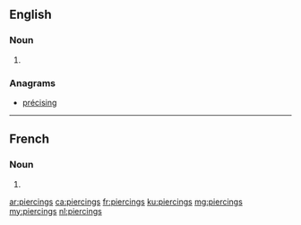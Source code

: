 ==English==

===Noun===
{{head|en|plural}}

# {{plural of|piercing|lang=en}}

===Anagrams===
* [[précising#English|précising]]

----

==French==

===Noun===
{{head|fr|plural}}

# {{plural of|piercing|lang=fr}}

[[ar:piercings]]
[[ca:piercings]]
[[fr:piercings]]
[[ku:piercings]]
[[mg:piercings]]
[[my:piercings]]
[[nl:piercings]]